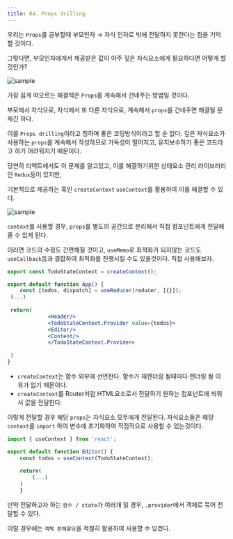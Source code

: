 ```yaml
---
title: 04. Props drilling
---
```


우리는 `Props`를 공부할때 부모인자 → 자식 인자로 밖에 전달하지 못한다는 점을 기억할 것이다.

그렇다면, 부모인자에게서 제공받은 값이 아주 깊은 자식요소에게 필요하다면 어떻게 할 것인가?

![sample](/img/2024-05-21-11-12-03.png)

가장 쉽게 떠오르는 해결책은 `Props`를 계속해서 건네주는 방법일 것이다.

부모에서 자식으로, 자식에서 또 다른 자식으로, 계속해서 `props`를 건네주면 해결될 문제긴 하다.

이를 `Props drilling`이라고 칭하며 좋은 코딩방식이라고 할 순 없다. 깊은 자식요소가 사용하는 `props`를 계속해서 작성하므로 가독성이 떨어지고, 유지보수하기 좋은 코드라고 하기 어려워지기 때문이다.

당연히 리액트에서도 이 문제를 알고있고, 이를 해결하기위한 상태요소 관리 라이브러리인 `Redux`등이 있지만,

기본적으로 제공하는 훅인 `createContext` `useContext`를 활용하여 이를 해결할 수 있다.

![sample](/img/2024-05-21-11-12-14.png)

`context`를 사용할 경우,  `props`를 별도의 공간으로 분리해서 직접 컴포넌트에게 전달해줄 수 있게 된다.

이러면 코드의 수정도 간편해질 것이고, `useMemo`로 최적화가 되지않는 코드도 `useCallback`등과 결합하여 최적화를 진행시킬 수도 있을것이다. 직접 사용해보자.

```jsx
export const TodoStateContext = createContext();

export default function App() {
    const [todos, dispatch] = useReducer(reducer, [{}]);
 (...)
 
 return(
			 <Header/>
			 <TodoStateContext.Provider value={todos}>
			 <Editor/>
			 <Content/>
			 </TodoStateContext.Provider>
	 
 )
}
```

- `createContext`는 함수 외부에 선언한다. 함수가 재렌더링 될때마다 렌더링 될 이유가 없기 때문이다.
- `createContext`를 Router처럼 HTML요소로서 전달하기 원하는 컴포넌트에 씌워서 값을 전달한다.

이렇게 전달할 경우 해당 `props`는 자식요소 모두에게 전달된다. 자식요소들은 해당 `context`를 `import` 하여 변수에 초기화하여 직접적으로 사용할 수 있는것이다.

```jsx
import { useContext } from 'react';

export default function Editor() {
    const todos = useContext(TodoStateContext);
    
    return(
	    (...)
    )
    }
```

만약 전달하고자 하는 `함수 / state`가 여러개 일 경우, `.provider`에서 객체로 묶어 전달할 수 있다.

이럴 경우에는 `객체 분해할당`을 적절히 활용하여 사용할 수 있겠다.